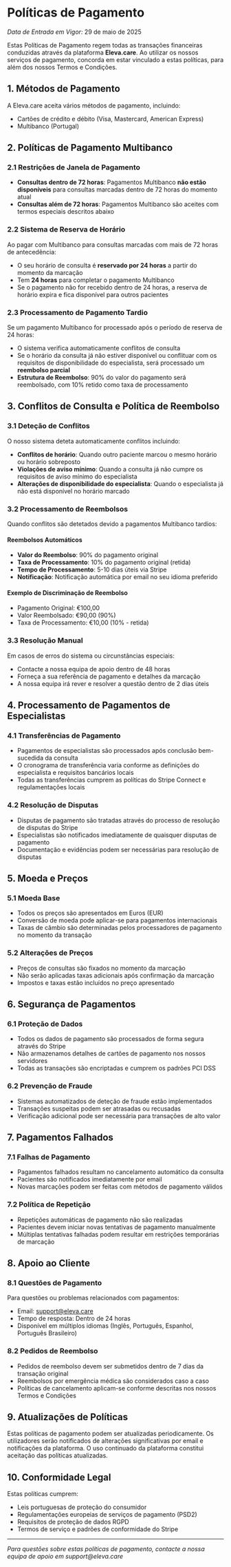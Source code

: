 # Políticas de Pagamento

_Data de Entrada em Vigor:_ 29 de maio de 2025

Estas Políticas de Pagamento regem todas as transações financeiras conduzidas através da plataforma **Eleva.care**. Ao utilizar os nossos serviços de pagamento, concorda em estar vinculado a estas políticas, para além dos nossos Termos e Condições.

## 1. Métodos de Pagamento

A Eleva.care aceita vários métodos de pagamento, incluindo:

- Cartões de crédito e débito (Visa, Mastercard, American Express)
- Multibanco (Portugal)

## 2. Políticas de Pagamento Multibanco

### 2.1 Restrições de Janela de Pagamento

- **Consultas dentro de 72 horas**: Pagamentos Multibanco **não estão disponíveis** para consultas marcadas dentro de 72 horas do momento atual
- **Consultas além de 72 horas**: Pagamentos Multibanco são aceites com termos especiais descritos abaixo

### 2.2 Sistema de Reserva de Horário

Ao pagar com Multibanco para consultas marcadas com mais de 72 horas de antecedência:

- O seu horário de consulta é **reservado por 24 horas** a partir do momento da marcação
- Tem **24 horas** para completar o pagamento Multibanco
- Se o pagamento não for recebido dentro de 24 horas, a reserva de horário expira e fica disponível para outros pacientes

### 2.3 Processamento de Pagamento Tardio

Se um pagamento Multibanco for processado após o período de reserva de 24 horas:

- O sistema verifica automaticamente conflitos de consulta
- Se o horário da consulta já não estiver disponível ou conflituar com os requisitos de disponibilidade do especialista, será processado um **reembolso parcial**
- **Estrutura de Reembolso**: 90% do valor do pagamento será reembolsado, com 10% retido como taxa de processamento

## 3. Conflitos de Consulta e Política de Reembolso

### 3.1 Deteção de Conflitos

O nosso sistema deteta automaticamente conflitos incluindo:

- **Conflitos de horário**: Quando outro paciente marcou o mesmo horário ou horário sobreposto
- **Violações de aviso mínimo**: Quando a consulta já não cumpre os requisitos de aviso mínimo do especialista
- **Alterações de disponibilidade do especialista**: Quando o especialista já não está disponível no horário marcado

### 3.2 Processamento de Reembolsos

Quando conflitos são detetados devido a pagamentos Multibanco tardios:

#### Reembolsos Automáticos

- **Valor do Reembolso**: 90% do pagamento original
- **Taxa de Processamento**: 10% do pagamento original (retida)
- **Tempo de Processamento**: 5-10 dias úteis via Stripe
- **Notificação**: Notificação automática por email no seu idioma preferido

#### Exemplo de Discriminação de Reembolso

- Pagamento Original: €100,00
- Valor Reembolsado: €90,00 (90%)
- Taxa de Processamento: €10,00 (10% - retida)

### 3.3 Resolução Manual

Em casos de erros do sistema ou circunstâncias especiais:

- Contacte a nossa equipa de apoio dentro de 48 horas
- Forneça a sua referência de pagamento e detalhes da marcação
- A nossa equipa irá rever e resolver a questão dentro de 2 dias úteis

## 4. Processamento de Pagamentos de Especialistas

### 4.1 Transferências de Pagamento

- Pagamentos de especialistas são processados após conclusão bem-sucedida da consulta
- O cronograma de transferência varia conforme as definições do especialista e requisitos bancários locais
- Todas as transferências cumprem as políticas do Stripe Connect e regulamentações locais

### 4.2 Resolução de Disputas

- Disputas de pagamento são tratadas através do processo de resolução de disputas do Stripe
- Especialistas são notificados imediatamente de quaisquer disputas de pagamento
- Documentação e evidências podem ser necessárias para resolução de disputas

## 5. Moeda e Preços

### 5.1 Moeda Base

- Todos os preços são apresentados em Euros (EUR)
- Conversão de moeda pode aplicar-se para pagamentos internacionais
- Taxas de câmbio são determinadas pelos processadores de pagamento no momento da transação

### 5.2 Alterações de Preços

- Preços de consultas são fixados no momento da marcação
- Não serão aplicadas taxas adicionais após confirmação da marcação
- Impostos e taxas estão incluídos no preço apresentado

## 6. Segurança de Pagamentos

### 6.1 Proteção de Dados

- Todos os dados de pagamento são processados de forma segura através do Stripe
- Não armazenamos detalhes de cartões de pagamento nos nossos servidores
- Todas as transações são encriptadas e cumprem os padrões PCI DSS

### 6.2 Prevenção de Fraude

- Sistemas automatizados de deteção de fraude estão implementados
- Transações suspeitas podem ser atrasadas ou recusadas
- Verificação adicional pode ser necessária para transações de alto valor

## 7. Pagamentos Falhados

### 7.1 Falhas de Pagamento

- Pagamentos falhados resultam no cancelamento automático da consulta
- Pacientes são notificados imediatamente por email
- Novas marcações podem ser feitas com métodos de pagamento válidos

### 7.2 Política de Repetição

- Repetições automáticas de pagamento não são realizadas
- Pacientes devem iniciar novas tentativas de pagamento manualmente
- Múltiplas tentativas falhadas podem resultar em restrições temporárias de marcação

## 8. Apoio ao Cliente

### 8.1 Questões de Pagamento

Para questões ou problemas relacionados com pagamentos:

- Email: support@eleva.care
- Tempo de resposta: Dentro de 24 horas
- Disponível em múltiplos idiomas (Inglês, Português, Espanhol, Português Brasileiro)

### 8.2 Pedidos de Reembolso

- Pedidos de reembolso devem ser submetidos dentro de 7 dias da transação original
- Reembolsos por emergência médica são considerados caso a caso
- Políticas de cancelamento aplicam-se conforme descritas nos nossos Termos e Condições

## 9. Atualizações de Políticas

Estas políticas de pagamento podem ser atualizadas periodicamente. Os utilizadores serão notificados de alterações significativas por email e notificações da plataforma. O uso continuado da plataforma constitui aceitação das políticas atualizadas.

## 10. Conformidade Legal

Estas políticas cumprem:

- Leis portuguesas de proteção do consumidor
- Regulamentações europeias de serviços de pagamento (PSD2)
- Requisitos de proteção de dados RGPD
- Termos de serviço e padrões de conformidade do Stripe

---

_Para questões sobre estas políticas de pagamento, contacte a nossa equipa de apoio em support@eleva.care_
